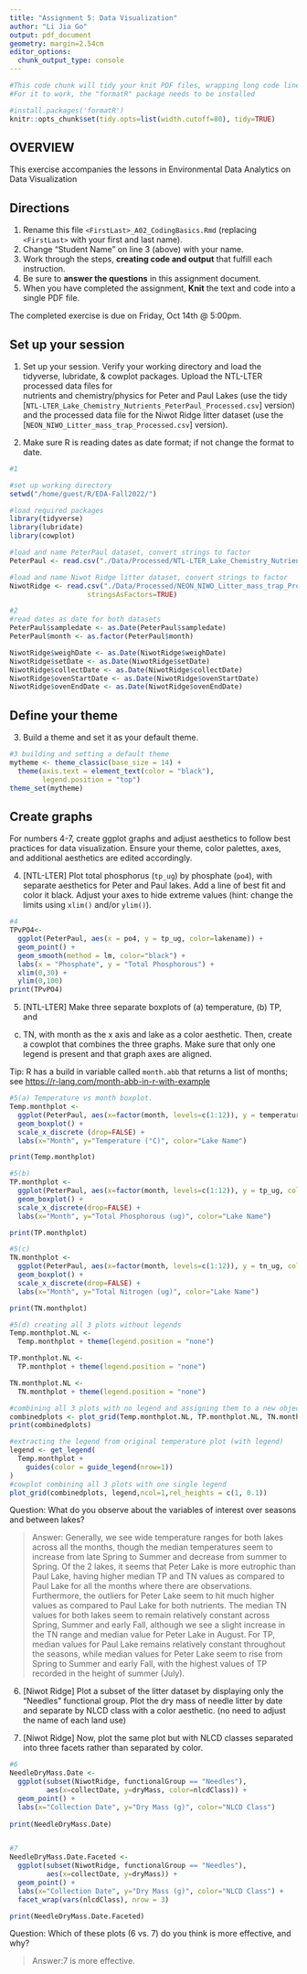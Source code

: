 ```yaml
---
title: "Assignment 5: Data Visualization"
author: "Li Jia Go"
output: pdf_document
geometry: margin=2.54cm
editor_options: 
  chunk_output_type: console
---
```


```r
#This code chunk will tidy your knit PDF files, wrapping long code lines
#For it to work, the "formatR" package needs to be installed

#install.packages('formatR')
knitr::opts_chunk$set(tidy.opts=list(width.cutoff=80), tidy=TRUE)
```

## OVERVIEW

This exercise accompanies the lessons in Environmental Data Analytics on Data Visualization 

## Directions
1. Rename this file `<FirstLast>_A02_CodingBasics.Rmd` (replacing `<FirstLast>` with your first and last name).
2. Change "Student Name" on line 3 (above) with your name.
3. Work through the steps, **creating code and output** that fulfill each instruction.
4. Be sure to **answer the questions** in this assignment document.
5. When you have completed the assignment, **Knit** the text and code into a single PDF file.

The completed exercise is due on Friday, Oct 14th @ 5:00pm.



## Set up your session 
1. Set up your session. Verify your working directory and load the tidyverse, 
lubridate, & cowplot packages. Upload the NTL-LTER processed data files for  
nutrients and chemistry/physics for Peter and Paul Lakes (use the tidy 
[`NTL-LTER_Lake_Chemistry_Nutrients_PeterPaul_Processed.csv`] version) and 
the processed data file for the Niwot Ridge litter dataset (use the
[`NEON_NIWO_Litter_mass_trap_Processed.csv`] version). 

2. Make sure R is reading dates as date format; if not change the format to date.

```r
#1  

#set up working directory
setwd("/home/guest/R/EDA-Fall2022/")

#load required packages
library(tidyverse)
library(lubridate)
library(cowplot)

#load and name PeterPaul dataset, convert strings to factor
PeterPaul <- read.csv("./Data/Processed/NTL-LTER_Lake_Chemistry_Nutrients_PeterPaul_Processed.csv", stringsAsFactors = TRUE) 

#load and name Niwot Ridge litter dataset, convert strings to factor
NiwotRidge <- read.csv("./Data/Processed/NEON_NIWO_Litter_mass_trap_Processed.csv", 
                   stringsAsFactors=TRUE)

#2 
#read dates as date for both datasets 
PeterPaul$sampledate <- as.Date(PeterPaul$sampledate)
PeterPaul$month <- as.factor(PeterPaul$month)

NiwotRidge$weighDate <- as.Date(NiwotRidge$weighDate)
NiwotRidge$setDate <- as.Date(NiwotRidge$setDate)
NiwotRidge$collectDate <- as.Date(NiwotRidge$collectDate) 
NiwotRidge$ovenStartDate <- as.Date(NiwotRidge$ovenStartDate)
NiwotRidge$ovenEndDate <- as.Date(NiwotRidge$ovenEndDate)

```
## Define your theme
3. Build a theme and set it as your default theme.

```r
#3 building and setting a default theme
mytheme <- theme_classic(base_size = 14) +
  theme(axis.text = element_text(color = "black"), 
        legend.position = "top")
theme_set(mytheme)

```

## Create graphs
For numbers 4-7, create ggplot graphs and adjust aesthetics to follow best 
practices for data visualization. Ensure your theme, color palettes, axes, 
and additional aesthetics are edited accordingly.

4. [NTL-LTER] Plot total phosphorus (`tp_ug`) by phosphate (`po4`), with 
separate aesthetics for Peter and Paul lakes. Add a line of best fit and 
color it black. Adjust your axes to hide extreme values (hint: change the 
limits using `xlim()` and/or `ylim()`).

```r
#4 
TPvPO4<-
  ggplot(PeterPaul, aes(x = po4, y = tp_ug, color=lakename)) + 
  geom_point() +
  geom_smooth(method = lm, color="black") +
  labs(x = "Phosphate", y = "Total Phosphorous") +
  xlim(0,30) +
  ylim(0,100)
print(TPvPO4)

```


5. [NTL-LTER] Make three separate boxplots of (a) temperature, (b) TP, and 
(c) TN, with month as the x axis and lake as a color aesthetic. Then, create 
a cowplot that combines the three graphs. Make sure that only one legend is 
present and that graph axes are aligned. 

Tip: R has a build in variable called `month.abb` that returns a list of months;
see <https://r-lang.com/month-abb-in-r-with-example>

```r
#5(a) Temperature vs month boxplot. 
Temp.monthplot <- 
  ggplot(PeterPaul, aes(x=factor(month, levels=c(1:12)), y = temperature_C, color=lakename)) +
  geom_boxplot() + 
  scale_x_discrete (drop=FALSE) +
  labs(x="Month", y="Temperature (°C)", color="Lake Name") 

print(Temp.monthplot)

#5(b) 
TP.monthplot <- 
  ggplot(PeterPaul, aes(x=factor(month, levels=c(1:12)), y = tp_ug, color=lakename)) +
  geom_boxplot() + 
  scale_x_discrete(drop=FALSE) +
  labs(x="Month", y="Total Phosphorous (ug)", color="Lake Name")

print(TP.monthplot)

#5(c)
TN.monthplot <- 
  ggplot(PeterPaul, aes(x=factor(month, levels=c(1:12)), y = tn_ug, color=lakename)) +
  geom_boxplot() + 
  scale_x_discrete(drop=FALSE) +
  labs(x="Month", y="Total Nitrogen (ug)", color="Lake Name")

print(TN.monthplot)

#5(d) creating all 3 plots without legends
Temp.monthplot.NL <- 
  Temp.monthplot + theme(legend.position = "none") 

TP.monthplot.NL <-
  TP.monthplot + theme(legend.position = "none")

TN.monthplot.NL <-
  TN.monthplot + theme(legend.position = "none")

#combining all 3 plots with no legend and assigning them to a new object
combinedplots <- plot_grid(Temp.monthplot.NL, TP.monthplot.NL, TN.monthplot.NL, nrow=1, align= 'h', rel_heights=c(1.25,1))
print(combinedplots)

#extracting the legend from original temperature plot (with legend)
legend <- get_legend(
  Temp.monthplot + 
    guides(color = guide_legend(nrow=1))
)
#cowplot combining all 3 plots with one single legend 
plot_grid(combinedplots, legend,ncol=1,rel_heights = c(1, 0.1))

```

Question: What do you observe about the variables of interest over seasons 
and between lakes? 

> Answer: Generally, we see wide temperature ranges for both lakes across all the months, though the median temperatures seem to increase from late Spring to Summer and decrease from summer to Spring. 
Of the 2 lakes, it seems that Peter Lake is more eutrophic than Paul Lake, having higher median TP and TN values as compared to Paul Lake for all the months where there are observations. Furthermore, the outliers for Peter Lake seem to hit much higher values as compared to Paul Lake for both nutrients. The median TN values for both lakes seem to remain relatively constant across Spring, Summer and early Fall, although we see a slight increase in the TN range and median value for Peter Lake in August. For TP, median values for Paul Lake remains relatively constant throughout the seasons, while median values for Peter Lake seem to rise from Spring to Summer and early Fall, with the highest values of TP recorded in the height of summer (July).  

6. [Niwot Ridge] Plot a subset of the litter dataset by displaying only the 
"Needles" functional group. Plot the dry mass of needle litter by date and 
separate by NLCD class with a color aesthetic. (no need to adjust the name 
of each land use)

7. [Niwot Ridge] Now, plot the same plot but with NLCD classes separated into 
three facets rather than separated by color. 

```r
#6
NeedleDryMass.Date <- 
  ggplot(subset(NiwotRidge, functionalGroup == "Needles"),
         aes(x=collectDate, y=dryMass, color=nlcdClass)) +
  geom_point() +
  labs(x="Collection Date", y="Dry Mass (g)", color="NLCD Class")
                
print(NeedleDryMass.Date)


#7 
NeedleDryMass.Date.Faceted <-
  ggplot(subset(NiwotRidge, functionalGroup == "Needles"),
         aes(x=collectDate, y=dryMass)) +
  geom_point() +
  labs(x="Collection Date", y="Dry Mass (g)", color="NLCD Class") +
  facet_wrap(vars(nlcdClass), nrow = 3)

print(NeedleDryMass.Date.Faceted)

```
Question: Which of these plots (6 vs. 7) do you think is more effective, and why? 

> Answer:7 is more effective. 